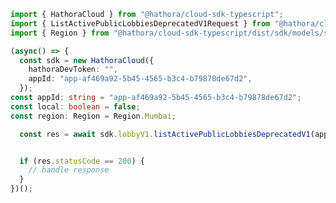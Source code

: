 ```typescript ListActivePublicLobbiesDeprecatedV1.ts
import { HathoraCloud } from "@hathora/cloud-sdk-typescript";
import { ListActivePublicLobbiesDeprecatedV1Request } from "@hathora/cloud-sdk-typescript/dist/sdk/models/operations";
import { Region } from "@hathora/cloud-sdk-typescript/dist/sdk/models/shared";

(async() => {
  const sdk = new HathoraCloud({
    hathoraDevToken: "",
    appId: "app-af469a92-5b45-4565-b3c4-b79878de67d2",
  });
const appId: string = "app-af469a92-5b45-4565-b3c4-b79878de67d2";
const local: boolean = false;
const region: Region = Region.Mumbai;

  const res = await sdk.lobbyV1.listActivePublicLobbiesDeprecatedV1(appId, local, region);


  if (res.statusCode == 200) {
    // handle response
  }
})();
```
